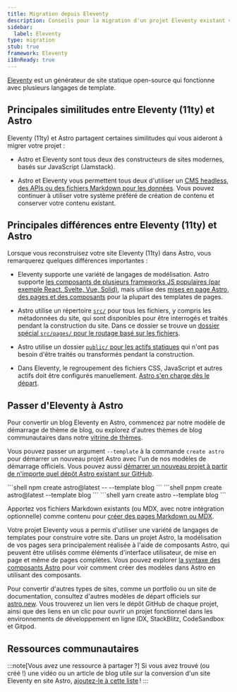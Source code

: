 ```yaml
---
title: Migration depuis Eleventy
description: Conseils pour la migration d'un projet Eleventy existant vers Astro
sidebar:
  label: Eleventy
type: migration
stub: true
framework: Eleventy
i18nReady: true
---
```



[Eleventy](https://11ty.dev) est un générateur de site statique open-source qui fonctionne avec plusieurs langages de template.

## Principales similitudes entre Eleventy (11ty) et Astro

Eleventy (11ty) et Astro partagent certaines similitudes qui vous aideront à migrer votre projet :

- Astro et Eleventy sont tous deux des constructeurs de sites modernes, basés sur JavaScript (Jamstack).

- Astro et Eleventy vous permettent tous deux d'utiliser un [CMS headless, des APIs ou des fichiers Markdown pour les données](/fr/guides/data-fetching/). Vous pouvez continuer à utiliser votre système préféré de création de contenu et conserver votre contenu existant.

## Principales différences entre Eleventy (11ty) et Astro

Lorsque vous reconstruisez votre site Eleventy (11ty) dans Astro, vous remarquerez quelques différences importantes :

- Eleventy supporte une variété de langages de modélisation. Astro supporte [les composants de plusieurs frameworks JS populaires (par exemple React, Svelte, Vue, Solid)](/fr/guides/framework-components/), mais utilise des [mises en page Astro, des pages et des composants](/fr/basics/astro-components/) pour la plupart des templates de pages.

- Astro utilise un répertoire [`src/`](/fr/basics/project-structure/#src) pour tous les fichiers, y compris les métadonnées du site, qui sont disponibles pour être interrogés et traités pendant la construction du site. Dans ce dossier se trouve un [dossier spécial `src/pages/` pour le routage basé sur les fichiers](/fr/basics/astro-pages/).

- Astro utilise un dossier [`public/` pour les actifs statiques](/fr/basics/project-structure/#public) qui n'ont pas besoin d'être traités ou transformés pendant la construction.

- Dans Eleventy, le regroupement des fichiers CSS, JavaScript et autres actifs doit être configurés manuellement. [Astro s'en charge dès le départ](/fr/concepts/why-astro/#facile-à-utiliser).

## Passer d'Eleventy à Astro

Pour convertir un blog Eleventy en Astro, commencez par notre modèle de démarrage de thème de blog, ou explorez d'autres thèmes de blog communautaires dans notre [vitrine de thèmes](https://astro.build/themes/).

Vous pouvez passer un argument `--template` à la commande `create astro` pour démarrer un nouveau projet Astro avec l'un de nos modèles de démarrage officiels. Vous pouvez aussi [démarrer un nouveau projet à partir de n'importe quel dépôt Astro existant sur GitHub](/fr/install-and-setup/#utiliser-un-thème-ou-un-modèle-de-démarrage).

  <PackageManagerTabs>
    <Fragment slot="npm">
    ```shell
    npm create astro@latest -- --template blog
    ```
    </Fragment>
    <Fragment slot="pnpm">
    ```shell
    pnpm create astro@latest --template blog
    ```
    </Fragment>
    <Fragment slot="yarn">
    ```shell
    yarn create astro --template blog
    ```
    </Fragment>
  </PackageManagerTabs>

Apportez vos fichiers Markdown existants (ou MDX, avec notre intégration optionnelle) comme contenu pour [créer des pages Markdown ou MDX](/fr/guides/markdown-content/).

Votre projet Eleventy vous a permis d'utiliser une variété de langages de templates pour construire votre site. Dans un projet Astro, la modélisation de vos pages sera principalement réalisée à l'aide de composants Astro, qui peuvent être utilisés comme éléments d'interface utilisateur, de mise en page et même de pages complètes. Vous pouvez explorer [la syntaxe des composants Astro](/fr/basics/astro-components/) pour voir comment créer des modèles dans Astro en utilisant des composants.

Pour convertir d'autres types de sites, comme un portfolio ou un site de documentation, consultez d'autres modèles de départ officiels sur [astro.new](https://astro.new). Vous trouverez un lien vers le dépôt GitHub de chaque projet, ainsi que des liens en un clic pour ouvrir un projet fonctionnel dans les environnements de développement en ligne IDX, StackBlitz, CodeSandbox et Gitpod.

## Ressources communautaires

<CardGrid>

  <LinkCard title="Ce site est désormais construit avec Astro (en)" href="https://aqandrew.com/blog/now-built-with-astro/" description="Pourquoi j'ai quitté Eleventy."/>

  <LinkCard title="Réécriture du site Web : 2025 (en)" href="https://www.welchcanavan.com/posts/site-rewrite-2025/" />

</CardGrid>

:::note[Vous avez une ressource à partager ?]
Si vous avez trouvé (ou créé !) une vidéo ou un article de blog utile sur la conversion d'un site Eleventy en site Astro, [ajoutez-le à cette liste](https://github.com/withastro/docs/edit/main/src/content/docs/en/guides/migrate-to-astro/from-eleventy.mdx) !
:::
